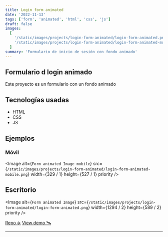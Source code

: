 ```yaml
---
title: Login form animated
date: '2022-11-13'
tags: ['form', 'animated', 'html', 'css', 'js']
draft: false
images:
  [
    '/static/images/projects/login-form-animated/login-form-animated.png',
    '/static/images/projects/login-form-animated/login-form-animated-mobile.png',
  ]
summary: 'Formulario de inicio de sesión con fondo animado'
---
```


## Formulario d login animado

Este proyecto es un formulario con un fondo animado

## Tecnologías usadas

- HTML
- CSS
- JS

## Ejemplos

### Móvil

<Image
  alt={`Form animated Image mobile`}
  src={`/static/images/projects/login-form-animated/login-form-animated-mobile.png`}
  width={329 / 1}
  height={527 / 1}
  priority
/>

## Escritorio

<Image
  alt={`Form animated Image`}
  src={`/static/images/projects/login-form-animated/login-form-animated.png`}
  width={1294 / 2}
  height={589 / 2}
  priority
/>

[Repo ✈️](https://github.com/robert-ds/login-form-animated)
[View demo 🛰](https://robert-ds.github.io/login-form-animated/)

---
